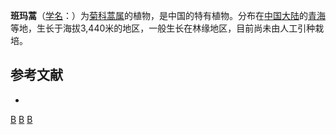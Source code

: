 {{Speciesbox
| taxon = Artemisia baimaensis''
| binomial_authority = [[凌元洁|Y. R. Ling]] et Z. C. Zhuo
}}

'''班玛蒿'''（[[学名|学名]]：{{lang|la|''Artemisia baimaensis''}}）为[[菊科|菊科]][[蒿属|蒿属]]的植物，是中国的特有植物。分布在[[中国大陆|中国大陆]]的[[青海|青海]]等地，生长于海拔3,440米的地区，一般生长在林缘地区，目前尚未由人工引种栽培。

== 参考文献 ==
<div class="references-small">
* {{cite web| url =http://www.bioinfo.cn/db05/KmzwSpecies.php?action=view&id=4086| title =班玛蒿| work =《中国高等植物数据库全库》| publisher =中国科学院微生物研究所| author =昆明植物研究所| accessdate =2009-02-24| deadurl =yes| archiveurl =https://web.archive.org/web/20160305070159/http://www.bioinfo.cn/db05/KmzwSpecies.php?action=view&id=4086| archivedate =2016-03-05}}
</div>
{{Taxonbar|from=Q15226754}}

[[Category:蒿属|B]]
[[Category:中国特有植物|B]]
[[Category:青海植物|B]]